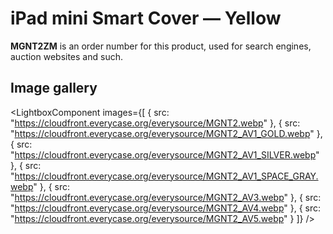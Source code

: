 
# iPad mini Smart Cover — Yellow

<Callout type='info' emoji='👉🏻'>**MGNT2ZM** is an order number for this product, used for search engines, auction websites and such.</Callout>

## Image gallery

<LightboxComponent
    images={[
      {
        src: "https://cloudfront.everycase.org/everysource/MGNT2.webp"
      },
      {
        src: "https://cloudfront.everycase.org/everysource/MGNT2_AV1_GOLD.webp"
      },
      {
        src: "https://cloudfront.everycase.org/everysource/MGNT2_AV1_SILVER.webp"
      },
      {
        src: "https://cloudfront.everycase.org/everysource/MGNT2_AV1_SPACE_GRAY.webp"
      },
      {
        src: "https://cloudfront.everycase.org/everysource/MGNT2_AV3.webp"
      },
      {
        src: "https://cloudfront.everycase.org/everysource/MGNT2_AV4.webp"
      },
      {
        src: "https://cloudfront.everycase.org/everysource/MGNT2_AV5.webp"
      }
    ]}
  />
